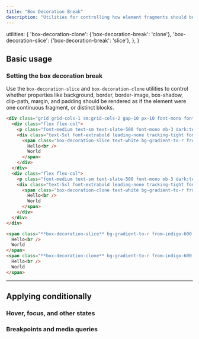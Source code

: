 ```yaml
---
title: "Box Decoration Break"
description: "Utilities for controlling how element fragments should be rendered across multiple lines, columns, or pages."
---
```



  utilities: {
    'box-decoration-clone': {'box-decoration-break': 'clone'},
    'box-decoration-slice': {'box-decoration-break': 'slice'},
  },
}

## Basic usage

### Setting the box decoration break

Use the `box-decoration-slice` and `box-decoration-clone` utilities to control whether properties like background, border, border-image, box-shadow, clip-path, margin, and padding should be rendered as if the element were one continuous fragment, or distinct blocks.

```html {{ example: true }}
<div class="grid grid-cols-1 sm:grid-cols-2 gap-10 px-10 font-mono font-bold">
  <div class="flex flex-col">
    <p class="font-medium text-sm text-slate-500 font-mono mb-3 dark:text-slate-400">box-decoration-slice</p>
    <div class="text-5xl font-extrabold leading-none tracking-tight font-sans">
      <span class="box-decoration-slice text-white bg-gradient-to-r from-indigo-600 to-pink-500 leading-[3.5rem] px-2">
        Hello<br />
        World
      </span>
    </div>
  </div>
  <div class="flex flex-col">
    <p class="font-medium text-sm text-slate-500 font-mono mb-3 dark:text-slate-400">box-decoration-clone</p>
    <div class="text-5xl font-extrabold leading-none tracking-tight font-sans">
      <span class="box-decoration-clone text-white bg-gradient-to-r from-indigo-600 to-pink-500 leading-[3.5rem] px-2">
        Hello<br />
        World
      </span>
    </div>
  </div>
</div>
```

```html
<span class="**box-decoration-slice** bg-gradient-to-r from-indigo-600 to-pink-500 text-white px-2 ...">
  Hello<br />
  World
</span>
<span class="**box-decoration-clone** bg-gradient-to-r from-indigo-600 to-pink-500 text-white px-2 ...">
  Hello<br />
  World
</span>
```

---

## <Heading ignore>Applying conditionally</Heading>

### <Heading ignore>Hover, focus, and other states</Heading>

<HoverFocusAndOtherStates defaultClass="box-decoration-clone" featuredClass="box-decoration-slice" />

### <Heading ignore>Breakpoints and media queries</Heading>

<BreakpointsAndMediaQueries defaultClass="box-decoration-clone" featuredClass="box-decoration-slice" />
